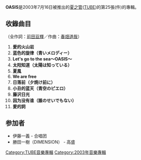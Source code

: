{{Infobox Album 
| Name           = OASIS
| Type           = [[錄音室專輯|錄音室專輯]]
| Cover          = 
| Artist         = [[夏之管|夏之管]] 
| Released       = 2003年7月16日
| Recorded       = {{JPN}}2003年
| Genre          = [[日本流行音樂|日本流行音樂]] 
| Length         = 
| Label          = [[Sony_Music|Sony Music]] 
| Producer       = [[夏之管|夏之管]]
| Reviews        = 
| Chart position = *最高位3名（[[Orikon|Orikon]]）
| Certification  = *金
| Last album     = [[good_day_sunshine|good day sunshine]]<br />（2002年）
| This album     = '''OASIS'''<br />（2003年）
| Next album     = [[夏日風情_(夏之管专辑)|夏日風情]]<br />（2004年）
}}
'''OASIS'''是2003年7月16日被推出的[[夏之管|夏之管]]([[TUBE|TUBE]])的第25張(件)的專輯。

== 收錄曲目 ==
（全作詞：[[前田亘輝|前田亘輝]]／作曲：[[春畑道哉|春畑道哉]]）
#'''愛的火山岩'''
#'''蓝色的旋律（青いメロディー）'''
#'''Let's go to the sea～OASIS～'''
#'''太阳知道（太陽は知っている）'''
#'''夏風'''
#'''We are free'''
#'''日落前（夕焼け前に）'''
#'''小丑的蓝天（青空のピエロ）'''
#'''藤沢日光'''
#'''因为没有谁（誰のせいでもない）'''
#'''愛的詞'''

== 参加者 ==
*伊藤一義 - 合唱团
*勝田一樹（DIMENSION） - 高盛

{{DEFAULTSORT:Oasis}}
[[Category:TUBE音樂專輯|Category:TUBE音樂專輯]]
[[Category:2003年音樂專輯|Category:2003年音樂專輯]]
